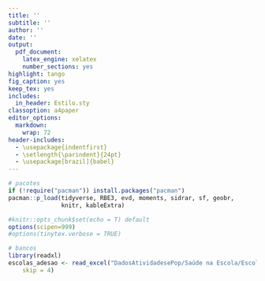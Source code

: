 ```yaml
---
title: ''
subtitle: ''
author: ''
date: ''
output:
  pdf_document:
    latex_engine: xelatex
    number_sections: yes
highlight: tango
fig_caption: yes
keep_tex: yes
includes:
  in_header: Estilo.sty
classoption: a4paper
editor_options: 
  markdown: 
    wrap: 72
header-includes:
  - \usepackage{indentfirst}
  - \setlength{\parindent}{24pt}
  - \usepackage[brazil]{babel}
---
```



\begin{titlepage}
\begin{center}
{\Large Departamento de Estatística} \\
\vspace{0.5cm}
\begin{figure}[!t]
    \centering
    \includegraphics[width=9cm, keepaspectratio]{unb_logo.jpg}
\end{figure}
\vskip 10em
{\LARGE \textbf{Título}} \\
\vskip 20em
{\Large Profa. Joanlise} \\
\vskip 1em
{\Large Alunos: Nathália Lobo - 211061082} \\
\vskip 1em
{\Large Hugo Saigg - 202017924 } \\
\vskip 1em
{\Large Hélio - } \\
\vskip 1em
{\Large Francisco - } \\
\vskip 1em
{\Large Trabalho Prático de Laboratório em Estatística 2} \\
\vskip 1em
\end{center}
\vspace{5cm}
\begin{center}
{\bf{Brasília} \\ }
\bf{2025}
\end{center}
\end{titlepage}

```r
# pacotes
if (!require("pacman")) install.packages("pacman")
pacman::p_load(tidyverse, RBE3, evd, moments, sidrar, sf, geobr,
               knitr, kableExtra)

#knitr::opts_chunk$set(echo = T) default
options(scipen=999)
#options(tinytex.verbose = TRUE)

# bancos
library(readxl)
escolas_adesao <- read_excel("DadosAtividadesePop/Saúde na Escola/Escolas com Adesão - Denominador/escolas_adesao_2023_2024.xlsx", 
    skip = 4)

```

\newpage

\setcounter{tocdepth}{2}
\renewcommand{\contentsname}{Sumário}
\tableofcontents

\newpage
\thispagestyle{plain}
\mbox{}

\section{Introdução}




